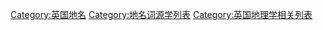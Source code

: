 [[Category:英国地名|Category:英国地名]]
[[Category:地名词源学列表|Category:地名词源学列表]]
[[Category:英国地理学相关列表|Category:英国地理学相关列表]]